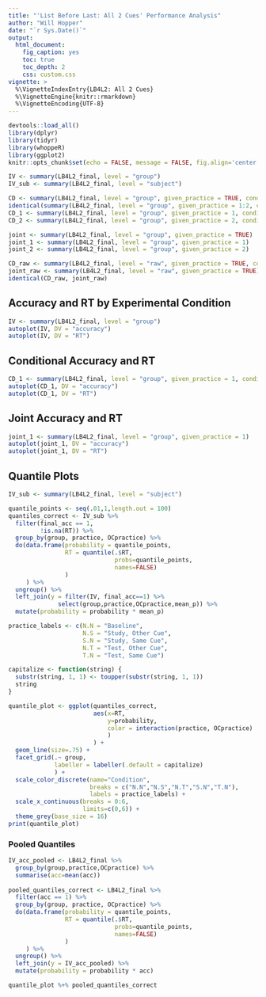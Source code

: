 ```yaml
---
title: "'List Before Last: All 2 Cues' Performance Analysis"
author: "Will Hopper"
date: "`r Sys.Date()`"
output: 
  html_document:
    fig_caption: yes
    toc: true
    toc_depth: 2
    css: custom.css
vignette: >
  %\VignetteIndexEntry{LB4L2: All 2 Cues}
  %\VignetteEngine{knitr::rmarkdown}
  %\VignetteEncoding{UTF-8}
---
```

<style>

img {
  padding: 10px;
  border-bottom: 2px solid #000;
}

</style>
```r
devtools::load_all()
library(dplyr)
library(tidyr)
library(whoppeR)
library(ggplot2)
knitr::opts_chunk$set(echo = FALSE, message = FALSE, fig.align='center', fig.width = 8)
```

```r
IV <- summary(LB4L2_final, level = "group")
IV_sub <- summary(LB4L2_final, level = "subject")

CD <- summary(LB4L2_final, level = "group", given_practice = TRUE, conditional = TRUE) 
identical(summary(LB4L2_final, level = "group", given_practice = 1:2, conditional = TRUE), CD)
CD_1 <- summary(LB4L2_final, level = "group", given_practice = 1, conditional = TRUE)
CD_2 <- summary(LB4L2_final, level = "group", given_practice = 2, conditional = TRUE)

joint <- summary(LB4L2_final, level = "group", given_practice = TRUE)
joint_1 <- summary(LB4L2_final, level = "group", given_practice = 1)
joint_2 <- summary(LB4L2_final, level = "group", given_practice = 2)

CD_raw <- summary(LB4L2_final, level = "raw", given_practice = TRUE, conditional = TRUE)
joint_raw <- summary(LB4L2_final, level = "raw", given_practice = TRUE)
identical(CD_raw, joint_raw)
```

## Accuracy and RT by Experimental Condition
```r
IV <- summary(LB4L2_final, level = "group")
autoplot(IV, DV = "accuracy")
autoplot(IV, DV = "RT")
```

## Conditional Accuracy and RT
```r
CD_1 <- summary(LB4L2_final, level = "group", given_practice = 1, conditional = TRUE)
autoplot(CD_1, DV = "accuracy")
autoplot(CD_1, DV = "RT")
```

## Joint Accuracy and RT
```r
joint_1 <- summary(LB4L2_final, level = "group", given_practice = 1)
autoplot(joint_1, DV = "accuracy")
autoplot(joint_1, DV = "RT")
```


## Quantile Plots
```r
IV_sub <- summary(LB4L2_final, level = "subject")

quantile_points <- seq(.01,1,length.out = 100)
quantiles_correct <- IV_sub %>%
  filter(final_acc == 1,
         !is.na(RT)) %>%
  group_by(group, practice, OCpractice) %>%
  do(data.frame(probability = quantile_points,
                RT = quantile(.$RT,
                              probs=quantile_points,
                              names=FALSE)
                )
     ) %>%
  ungroup() %>%
  left_join(y = filter(IV, final_acc==1) %>%
              select(group,practice,OCpractice,mean_p)) %>%
  mutate(probability = probability * mean_p)

practice_labels <- c(N.N = "Baseline",
                     N.S = "Study, Other Cue",
                     S.N = "Study, Same Cue",
                     N.T = "Test, Other Cue",
                     T.N = "Test, Same Cue")

capitalize <- function(string) {
  substr(string, 1, 1) <- toupper(substr(string, 1, 1))
  string
}

quantile_plot <- ggplot(quantiles_correct,
                        aes(x=RT,
                            y=probability,
                            color = interaction(practice, OCpractice)
                            )
                        ) +
  geom_line(size=.75) +
  facet_grid(.~ group,
             labeller = labeller(.default = capitalize)
             ) + 
  scale_color_discrete(name="Condition",
                       breaks = c("N.N","N.S","N.T","S.N","T.N"),
                       labels = practice_labels) +
  scale_x_continuous(breaks = 0:6,
                     limits=c(0,6)) + 
  theme_grey(base_size = 16)
print(quantile_plot)
```

### Pooled Quantiles
```r
IV_acc_pooled <- LB4L2_final %>%
  group_by(group,practice,OCpractice) %>%
  summarise(acc=mean(acc))
  
pooled_quantiles_correct <- LB4L2_final %>%
  filter(acc == 1) %>%
  group_by(group, practice, OCpractice) %>%
  do(data.frame(probability = quantile_points,
                RT = quantile(.$RT,
                              probs=quantile_points,
                              names=FALSE)
                )
     ) %>%
  ungroup() %>%
  left_join(y = IV_acc_pooled) %>%
  mutate(probability = probability * acc)

quantile_plot %+% pooled_quantiles_correct
```
